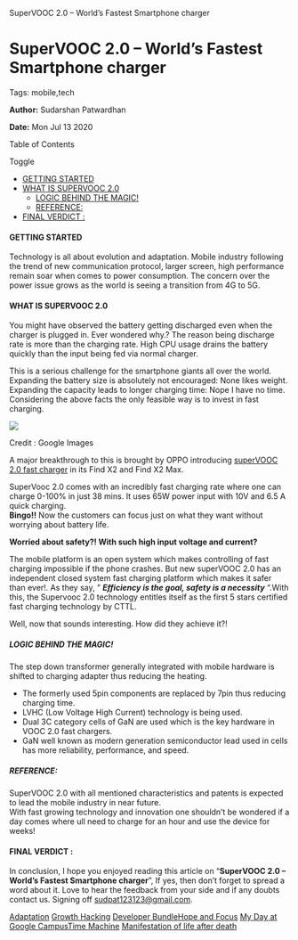    SuperVOOC 2.0 – World’s Fastest Smartphone charger

SuperVOOC 2.0 – World’s Fastest Smartphone charger
==================================================

Tags: mobile,tech

**Author:** Sudarshan Patwardhan

**Date:** Mon Jul 13 2020

Table of Contents

Toggle

*   [GETTING STARTED](https://recodehive.com/supervooc-2-0-worlds-fastest-smartphone-charger/#GETTING_STARTED "GETTING STARTED")
*   [WHAT IS SUPERVOOC 2.0](https://recodehive.com/supervooc-2-0-worlds-fastest-smartphone-charger/#WHAT_IS_SUPERVOOC_20 "WHAT IS SUPERVOOC 2.0")
    *   [LOGIC BEHIND THE MAGIC!](https://recodehive.com/supervooc-2-0-worlds-fastest-smartphone-charger/#LOGIC_BEHIND_THE_MAGIC "LOGIC BEHIND THE MAGIC!")
    *   [REFERENCE:](https://recodehive.com/supervooc-2-0-worlds-fastest-smartphone-charger/#REFERENCE "REFERENCE:")
*   [FINAL VERDICT :](https://recodehive.com/supervooc-2-0-worlds-fastest-smartphone-charger/#FINAL_VERDICT "FINAL VERDICT :")

#### GETTING STARTED

Technology is all about evolution and adaptation. Mobile industry following the trend of new communication protocol, larger screen, high performance remain soar when comes to power consumption. The concern over the power issue grows as the world is seeing a transition from 4G to 5G.

#### WHAT IS SUPERVOOC 2.0

You might have observed the battery getting discharged even when the charger is plugged in. Ever wondered why.? The reason being discharge rate is more than the charging rate. High CPU usage drains the battery quickly than the input being fed via normal charger.

This is a serious challenge for the smartphone giants all over the world. Expanding the battery size is absolutely not encouraged: None likes weight. Expanding the capacity leads to longer charging time: Nope I have no time. Considering the above facts the only feasible way is to invest in fast charging.

![](https://recodehive.com/wp-content/uploads/2020/07/Dynamic-Action-Sports-Youtube-Channel-Art-1-1024x576.jpg)

Credit : Google Images

A major breakthrough to this is brought by OPPO introducing [superVOOC 2.0 fast charger](https://www.oppo.com/en/newsroom/stories/the-road-to-developing-65w-supervooc-2-0-flash-charging-technology/) in its Find X2 and Find X2 Max.

SuperVooc 2.0 comes with an incredibly fast charging rate where one can charge 0-100% in just 38 mins. It uses 65W power input with 10V and 6.5 A quick charging.  
**Bingo!!** Now the customers can focus just on what they want without worrying about battery life.

**Worried about safety?! With such high input voltage and current?**

The mobile platform is an open system which makes controlling of fast  
charging impossible if the phone crashes. But new superVOOC 2.0 has an independent closed system fast charging platform which makes it safer than ever!. As they say, ” _**Efficiency is the goal, safety is a necessity**_ “.With this, the Supervooc 2.0 technology entitles itself as the first 5 stars certified fast charging technology by CTTL.

Well, now that sounds interesting. How did they achieve it?!

##### LOGIC BEHIND THE MAGIC!

The step down transformer generally integrated with mobile hardware is shifted to charging adapter thus reducing the heating.

*   The formerly used 5pin components are replaced by 7pin thus reducing charging time.
*   LVHC (Low Voltage High Current) technology is being used.
*   Dual 3C category cells of GaN are used which is the key hardware in VOOC 2.0 fast chargers.
*   GaN well known as modern generation semiconductor lead used in cells has more reliability, performance, and speed.

##### REFERENCE:

SuperVOOC 2.0 with all mentioned characteristics and patents is expected to lead the mobile industry in near future.  
With fast growing technology and innovation one shouldn’t be wondered if a day comes where ull need to charge for an hour and use the device for weeks!

#### FINAL VERDICT :

In conclusion, I hope you enjoyed reading this article on “**SuperVOOC 2.0 – World’s Fastest Smartphone charger**”, If yes, then don’t forget to spread a word about it. Love to hear the feedback from your side and if any doubts contact us. Signing off [sudpat123123@gmail.com](mailto:sudpat123123@gmail.com).

[Adaptation](https://recodehive.com/the-adaptation/) [Growth Hacking](https://recodehive.com/tag/growth-hacking/) [Developer Bundle](https://recodehive.com/category/dev-labs/)[Hope and Focus](https://recodehive.com/hopeandfocus/) [My Day at Google Campus](https://recodehive.com/my-day-at-google-campus-hyderabad/)[Time Machine](https://recodehive.com/time-machine-2-0/) [Manifestation of life after death](https://recodehive.com/the-manifestation-of-life-after-death/)